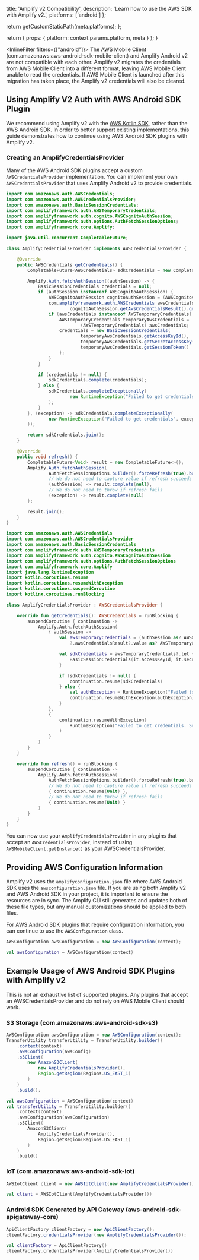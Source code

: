 
  title: 'Amplify v2 Compatibility',
  description: 'Learn how to use the AWS SDK with Amplify v2.',
  platforms: ['android']
};

  return getCustomStaticPath(meta.platforms);
};

  return {
    props: {
      platform: context.params.platform,
      meta
    }
  };
}

<InlineFilter filters={["android"]}>
<Callout warning>
The AWS Mobile Client (com.amazonaws:aws-android-sdk-mobile-client) and Amplify Android v2 are not compatible with each other. Amplify v2 migrates the credentials from AWS Mobile Client into a different format, leaving AWS Mobile Client unable to read the credentials. If AWS Mobile Client is launched after this migration has taken place, the Amplify v2 credentials will also be cleared.
</Callout>

## Using Amplify V2 Auth with AWS Android SDK Plugin

We recommend using Amplify v2 with the [AWS Kotlin SDK](https://aws.amazon.com/sdk-for-kotlin/), rather than the AWS Android SDK. In order to better support existing implementations, this guide demonstrates how to continue using AWS Android SDK plugins with Amplify v2.

### Creating an AmplifyCredentialsProvider

Many of the AWS Android SDK plugins accept a custom `AWSCredentialsProvider` implementation. You can implement your own `AWSCredentialsProvider` that uses Amplify Android v2 to provide credentials.

<BlockSwitcher>
<Block name="Java">

```java
import com.amazonaws.auth.AWSCredentials;
import com.amazonaws.auth.AWSCredentialsProvider;
import com.amazonaws.auth.BasicSessionCredentials;
import com.amplifyframework.auth.AWSTemporaryCredentials;
import com.amplifyframework.auth.cognito.AWSCognitoAuthSession;
import com.amplifyframework.auth.options.AuthFetchSessionOptions;
import com.amplifyframework.core.Amplify;

import java.util.concurrent.CompletableFuture;

class AmplifyCredentialsProvider implements AWSCredentialsProvider {

    @Override
    public AWSCredentials getCredentials() {
        CompletableFuture<AWSCredentials> sdkCredentials = new CompletableFuture<>();

        Amplify.Auth.fetchAuthSession((authSession) -> {
            BasicSessionCredentials credentials = null;
            if (authSession instanceof AWSCognitoAuthSession) {
                AWSCognitoAuthSession cognitoAuthSession = (AWSCognitoAuthSession) authSession;
                com.amplifyframework.auth.AWSCredentials awsCredentials =
                        cognitoAuthSession.getAwsCredentialsResult().getValue();
                if (awsCredentials instanceof AWSTemporaryCredentials) {
                    AWSTemporaryCredentials temporaryAwsCredentials =
                            (AWSTemporaryCredentials) awsCredentials;
                    credentials = new BasicSessionCredentials(
                            temporaryAwsCredentials.getAccessKeyId(),
                            temporaryAwsCredentials.getSecretAccessKey(),
                            temporaryAwsCredentials.getSessionToken()
                    );
                }
            }

            if (credentials != null) {
                sdkCredentials.complete(credentials);
            } else {
                sdkCredentials.completeExceptionally(
                        new RuntimeException("Failed to get credentials")
                );
            }
        }, (exception) -> sdkCredentials.completeExceptionally(
                new RuntimeException("Failed to get credentials", exception)
        ));

        return sdkCredentials.join();
    }

    @Override
    public void refresh() {
        CompletableFuture<Void> result = new CompletableFuture<>();
        Amplify.Auth.fetchAuthSession(
                AuthFetchSessionOptions.builder().forceRefresh(true).build(),
                // We do not need to capture value if refresh succeeds
                (authSession) -> result.complete(null),
                // We do not need to throw if refresh fails
                (exception) -> result.complete(null)
        );

        result.join();
    }
}
```

</Block>
<Block name="Kotlin">

```kotlin
import com.amazonaws.auth.AWSCredentials
import com.amazonaws.auth.AWSCredentialsProvider
import com.amazonaws.auth.BasicSessionCredentials
import com.amplifyframework.auth.AWSTemporaryCredentials
import com.amplifyframework.auth.cognito.AWSCognitoAuthSession
import com.amplifyframework.auth.options.AuthFetchSessionOptions
import com.amplifyframework.core.Amplify
import java.lang.RuntimeException
import kotlin.coroutines.resume
import kotlin.coroutines.resumeWithException
import kotlin.coroutines.suspendCoroutine
import kotlinx.coroutines.runBlocking

class AmplifyCredentialsProvider : AWSCredentialsProvider {

    override fun getCredentials(): AWSCredentials = runBlocking {
        suspendCoroutine { continuation ->
            Amplify.Auth.fetchAuthSession(
                { authSession ->
                    val awsTemporaryCredentials = (authSession as? AWSCognitoAuthSession)
                        ?.awsCredentialsResult?.value as? AWSTemporaryCredentials

                    val sdkCredentials = awsTemporaryCredentials?.let {
                        BasicSessionCredentials(it.accessKeyId, it.secretAccessKey, it.sessionToken)
                    }

                    if (sdkCredentials != null) {
                        continuation.resume(sdkCredentials)
                    } else {
                        val authException = RuntimeException("Failed to get credentials")
                        continuation.resumeWithException(authException)
                    }
                },
                {
                    continuation.resumeWithException(
                        RuntimeException("Failed to get credentials. See exception.", it)
                    )
                }
            )
        }
    }

    override fun refresh() = runBlocking {
        suspendCoroutine { continuation ->
            Amplify.Auth.fetchAuthSession(
                AuthFetchSessionOptions.builder().forceRefresh(true).build(),
                // We do not need to capture value if refresh succeeds
                { continuation.resume(Unit) },
                // We do not need to throw if refresh fails
                { continuation.resume(Unit) }
            )
        }
    }
}
```

</Block>
</BlockSwitcher>

You can now use your `AmplifyCredentialsProvider` in any plugins that accept an `AWSCredentialsProvider`, instead of using `AWSMobileClient.getInstance()` as your AWSCredentialsProvider.

## Providing AWS Configuration Information

Amplify v2 uses the `amplifyconfiguration.json` file where AWS Android SDK uses the `awsconfiguration.json` file. If you are using both Amplify v2 and AWS Android SDK in your project, it is important to ensure the resources are in sync. The Amplify CLI still generates and updates both of these file types, but any manual customizations should be applied to both files.

For AWS Android SDK plugins that require configuration information, you can continue to use the `AWSConfiguration` class.

<BlockSwitcher>
<Block name="Java">

```java
AWSConfiguration awsConfiguration = new AWSConfiguration(context);
```

</Block>
<Block name="Kotlin">

```kotlin
val awsConfiguration = AWSConfiguration(context)
```

</Block>
</BlockSwitcher>

## Example Usage of AWS Android SDK Plugins with Amplify v2

This is not an exhaustive list of supported plugins. Any plugins that accept an AWSCredentialsProvider and do not rely on AWS Mobile Client should work.

### S3 Storage (com.amazonaws:aws-android-sdk-s3)

<BlockSwitcher>
<Block name="Java">

```java
AWSConfiguration awsConfiguration = new AWSConfiguration(context);
TransferUtility transferUtility = TransferUtility.builder()
    .context(context)
    .awsConfiguration(awsConfig)
    .s3Client(
        new AmazonS3Client(
            new AmplifyCredentialsProvider(),
            Region.getRegion(Regions.US_EAST_1)
        )
    )
    .build();
```

</Block>
<Block name="Kotlin">

```kotlin
val awsConfiguration = AWSConfiguration(context)
val transferUtility = TransferUtility.builder()
    .context(context)
    .awsConfiguration(awsConfiguration)
    .s3Client(
        AmazonS3Client(
            AmplifyCredentialsProvider(),
            Region.getRegion(Regions.US_EAST_1)
        )
    )
    .build()
```

</Block>
</BlockSwitcher>

### IoT (com.amazonaws:aws-android-sdk-iot)

<BlockSwitcher>
<Block name="Java">

```java
AWSIotClient client = new AWSIotClient(new AmplifyCredentialsProvider());

```

</Block>
<Block name="Kotlin">

```kotlin
val client = AWSIotClient(AmplifyCredentialsProvider())
```

</Block>
</BlockSwitcher>

### Android SDK Generated by API Gateway (aws-android-sdk-apigateway-core)

<BlockSwitcher>
<Block name="Java">

```java
ApiClientFactory clientFactory = new ApiClientFactory();
clientFactory.credentialsProvider(new AmplifyCredentialsProvider());
```

</Block>
<Block name="Kotlin">

```kotlin
val clientFactory = ApiClientFactory()
clientFactory.credentialsProvider(AmplifyCredentialsProvider())
```

</Block>
</BlockSwitcher>

</InlineFilter>
